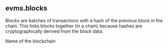 ## evms.blocks 
Blocks are batches of transactions with a hash of the previous block in the chain. This links blocks together (in a chain) because hashes are cryptographically derived from the block data.

<ParamField path="blockchain">
Name of the blockchain
</ParamField>
<ParamField path="base_fee_per_gas">

</ParamField>
<ParamField path="difficulty">

</ParamField>
<ParamField path="gas_limit">

</ParamField>
<ParamField path="gas_used">

</ParamField>
<ParamField path="hash">

</ParamField>
<ParamField path="miner">

</ParamField>
<ParamField path="nonce">

</ParamField>
<ParamField path="number">

</ParamField>
<ParamField path="parent_hash">

</ParamField>
<ParamField path="size">

</ParamField>
<ParamField path="time">

</ParamField>
<ParamField path="total_difficulty">

</ParamField>
